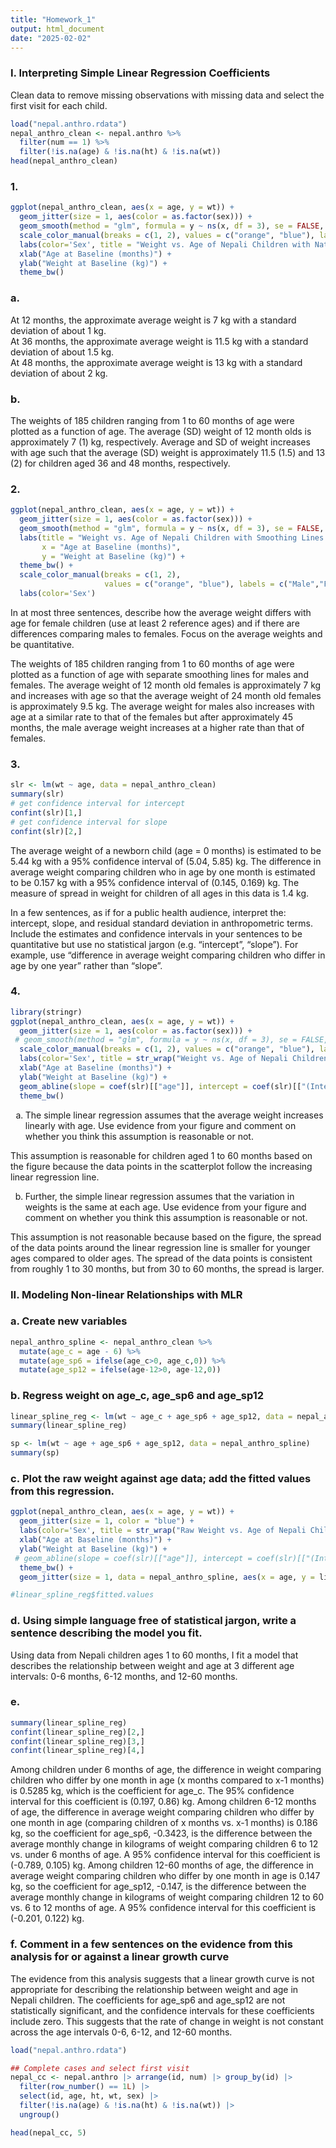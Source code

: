 ```yaml
---
title: "Homework_1"
output: html_document
date: "2025-02-02"
---
```


### I. Interpreting Simple Linear Regression Coefficients 

Clean data to remove missing observations with missing data and select the first visit for each child.  

```r
load("nepal.anthro.rdata")
nepal_anthro_clean <- nepal.anthro %>% 
  filter(num == 1) %>% 
  filter(!is.na(age) & !is.na(ht) & !is.na(wt))
head(nepal_anthro_clean)
```

### 1.  

```r
ggplot(nepal_anthro_clean, aes(x = age, y = wt)) +
  geom_jitter(size = 1, aes(color = as.factor(sex))) +
  geom_smooth(method = "glm", formula = y ~ ns(x, df = 3), se = FALSE, color = "darkgrey") +
  scale_color_manual(breaks = c(1, 2), values = c("orange", "blue"), labels = c("Male", "Female")) +
  labs(color='Sex', title = "Weight vs. Age of Nepali Children with Natural Spline Smoother") + 
  xlab("Age at Baseline (months)") + 
  ylab("Weight at Baseline (kg)") +
  theme_bw()
```

### a.  

At 12 months, the approximate average weight is 7 kg with a standard deviation of about 1 kg.  
At 36 months, the approximate average weight is 11.5 kg with a standard deviation of about 1.5 kg.  
At 48 months, the approximate average weight is 13 kg with a standard deviation of about 2 kg.  

### b.  

The weights of 185 children ranging from 1 to 60 months of age were plotted as a 
function of age. The average (SD) weight of 12 month olds is approximately 7 (1) 
kg, respectively. Average and SD of weight increases with age such that the 
average (SD) weight is approximately 11.5 (1.5) and 13 (2) for children aged 36 
and 48 months, respectively.  

### 2.  

```r
ggplot(nepal_anthro_clean, aes(x = age, y = wt)) +
  geom_jitter(size = 1, aes(color = as.factor(sex))) +
  geom_smooth(method = "glm", formula = y ~ ns(x, df = 3), se = FALSE, aes(color = as.factor(sex)))+
  labs(title = "Weight vs. Age of Nepali Children with Smoothing Lines Separated by Sex",
       x = "Age at Baseline (months)",
       y = "Weight at Baseline (kg)") +
  theme_bw() + 
  scale_color_manual(breaks = c(1, 2),
                     values = c("orange", "blue"), labels = c("Male","Female")) + 
  labs(color='Sex') 
```
In at most three
sentences, describe how the average weight differs with age for female children (use
at least 2 reference ages) and if there are differences comparing males to females.
Focus on the average weights and be quantitative. 

The weights of 185 children ranging from 1 to 60 months of age were plotted as a function of age with separate smoothing lines for males and females. The average weight of 12 month old females is approximately 7 kg and increases with age so that the average weight of 24 month old females is approximately 9.5 kg. The average weight for males also increases with age at a similar rate to that of the females but after approximately 45 months, the male average weight increases at a higher rate than that of females.  

### 3.  

```r
slr <- lm(wt ~ age, data = nepal_anthro_clean)
summary(slr)
# get confidence interval for intercept
confint(slr)[1,]
# get confidence interval for slope
confint(slr)[2,]
```
The average weight of a newborn child (age = 0 months) is estimated to be 5.44 kg with a 95% confidence interval of (5.04, 5.85) kg. The difference in average weight comparing children who in age by one month is estimated to be 0.157 kg with a 95% confidence interval of (0.145, 0.169) kg. The measure of spread in weight for children of all ages in this data is 1.4 kg. 

 In a few sentences, as if for a public
health audience, interpret the: intercept, slope, and residual standard deviation in
anthropometric terms. Include the estimates and confidence intervals in your
sentences to be quantitative but use no statistical jargon (e.g. “intercept”, “slope”).
For example, use “difference in average weight comparing children who differ in age
by one year” rather than “slope”.  

### 4.  

```r
library(stringr)
ggplot(nepal_anthro_clean, aes(x = age, y = wt)) +
  geom_jitter(size = 1, aes(color = as.factor(sex))) +
 # geom_smooth(method = "glm", formula = y ~ ns(x, df = 3), se = FALSE, color = "darkgrey") +
  scale_color_manual(breaks = c(1, 2), values = c("orange", "blue"), labels = c("Male", "Female")) +
  labs(color='Sex', title = str_wrap("Weight vs. Age of Nepali Children with Natural Spline Smoother and Simple Linear Regression Line", width = 70)) + 
  xlab("Age at Baseline (months)") + 
  ylab("Weight at Baseline (kg)") +
  geom_abline(slope = coef(slr)[["age"]], intercept = coef(slr)[["(Intercept)"]], color = "red") +
  theme_bw() 
```
a. The simple linear regression assumes that the average weight increases
linearly with age. Use evidence from your figure and comment on whether
you think this assumption is reasonable or not.

This assumption is reasonable for children aged 1 to 60 months based on the figure because the data points in the scatterplot follow the increasing linear regression line. 

b. Further, the simple linear regression assumes that the variation in weights is
the same at each age. Use evidence from your figure and comment on
whether you think this assumption is reasonable or not.

This assumption is not reasonable because based on the figure, the spread of the data points around the linear regression line is smaller for younger ages compared to older ages. The spread of the data points is consistent from roughly 1 to 30 months, but from 30 to 60 months, the spread is larger.  

### II. Modeling Non-linear Relationships with MLR  

### a. Create new variables  

```r
nepal_anthro_spline <- nepal_anthro_clean %>% 
  mutate(age_c = age - 6) %>% 
  mutate(age_sp6 = ifelse(age_c>0, age_c,0)) %>% 
  mutate(age_sp12 = ifelse(age-12>0, age-12,0))
```
### b. Regress weight on age_c, age_sp6 and age_sp12  

```r
linear_spline_reg <- lm(wt ~ age_c + age_sp6 + age_sp12, data = nepal_anthro_spline)
summary(linear_spline_reg)

sp <- lm(wt ~ age + age_sp6 + age_sp12, data = nepal_anthro_spline)
summary(sp)
```
### c.  Plot the raw weight against age data; add the fitted values from this regression.  

```r
ggplot(nepal_anthro_clean, aes(x = age, y = wt)) +
  geom_jitter(size = 1, color = "blue") +
  labs(color='Sex', title = str_wrap("Raw Weight vs. Age of Nepali Children and Fitted Values from Linear Spline Regression Line", width = 70)) + 
  xlab("Age at Baseline (months)") + 
  ylab("Weight at Baseline (kg)") +
 # geom_abline(slope = coef(slr)[["age"]], intercept = coef(slr)[["(Intercept)"]], color = "red") +
  theme_bw() +
  geom_jitter(size = 1, data = nepal_anthro_spline, aes(x = age, y = linear_spline_reg$fitted.values), color = "red")

#linear_spline_reg$fitted.values
```

### d. Using simple language free of statistical jargon, write a sentence describing the model you fit.  

Using data from Nepali children ages 1 to 60 months, I fit a model that describes the relationship between weight and age at 3 different age intervals: 0-6 months, 6-12 months, and 12-60 months. 

### e.  

```r
summary(linear_spline_reg)
confint(linear_spline_reg)[2,]
confint(linear_spline_reg)[3,]
confint(linear_spline_reg)[4,]
```


Among children under 6 months of age, the difference in weight comparing children who differ by one month in age (x months compared to x-1 months) is 0.5285 kg, which is the coefficient for age_c. The 95% confidence interval for this coefficient is (0.197, 0.86) kg. Among children 6-12 months of age, the difference in average weight comparing children who differ by one month in age (comparing children of x months vs. x-1 months) is 0.186 kg, so the coefficient for age_sp6, -0.3423, is the difference between the average monthly change in kilograms of weight comparing children 6 to 12 vs. under 6 months of age. A 95% confidence interval for this coefficient is (-0.789, 0.105) kg. Among children 12-60 months of age, the difference in average weight comparing children who differ by one month in age is 0.147 kg, so the coefficient for age_sp12, -0.147, is the difference between the average monthly change in kilograms of weight comparing children 12 to 60 vs. 6 to 12 months of age. A 95% confidence interval for this coefficient is (-0.201, 0.122) kg.  

### f. Comment in a few sentences on the evidence from this analysis for or against a linear growth curve

The evidence from this analysis suggests that a linear growth curve is not appropriate for describing the relationship between weight and age in Nepali children. The coefficients for age_sp6 and age_sp12 are not statistically significant, and the confidence intervals for these coefficients include zero. This suggests that the rate of change in weight is not constant across the age intervals 0-6, 6-12, and 12-60 months.





```r
load("nepal.anthro.rdata")

## Complete cases and select first visit
nepal_cc <- nepal.anthro |> arrange(id, num) |> group_by(id) |>
  filter(row_number() == 1L) |>
  select(id, age, ht, wt, sex) |> 
  filter(!is.na(age) & !is.na(ht) & !is.na(wt)) |>
  ungroup()

head(nepal_cc, 5)
```


